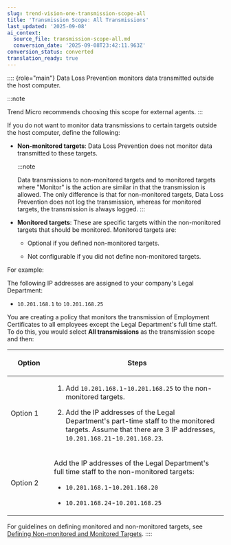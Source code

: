 ```yaml
---
slug: trend-vision-one-transmission-scope-all
title: 'Transmission Scope: All Transmissions'
last_updated: '2025-09-08'
ai_context:
  source_file: transmission-scope-all.md
  conversion_date: '2025-09-08T23:42:11.963Z'
conversion_status: converted
translation_ready: true
---
```


:::: {role="main"}
Data Loss Prevention monitors data transmitted outside the host computer.

:::note

Trend Micro recommends choosing this scope for external agents.
:::

If you do not want to monitor data transmissions to certain targets outside the host computer, define the following:

- **Non-monitored targets**: Data Loss Prevention does not monitor data transmitted to these targets.

  :::note

  Data transmissions to non-monitored targets and to monitored targets where "Monitor" is the action are similar in that the transmission is allowed. The only difference is that for non-monitored targets, Data Loss Prevention does not log the transmission, whereas for monitored targets, the transmission is always logged.
  :::

- **Monitored targets**: These are specific targets within the non-monitored targets that should be monitored. Monitored targets are:

  - Optional if you defined non-monitored targets.

  - Not configurable if you did not define non-monitored targets.

For example:

The following IP addresses are assigned to your company's Legal Department:

- `10.201.168.1` to `10.201.168.25`

You are creating a policy that monitors the transmission of Employment Certificates to all employees except the Legal Department's full time staff. To do this, you would select **All transmissions** as the transmission scope and then:

<table>
<colgroup>
<col style="width: 20%" />
<col style="width: 80%" />
</colgroup>
<thead>
<tr>
<th><p>Option</p></th>
<th><p>Steps</p></th>
</tr>
</thead>
<tbody>
<tr>
<td><p>Option 1</p></td>
<td><ol>
<li><p>Add <code>10.201.168.1</code>-<code>10.201.168.25</code> to the non-monitored targets.</p></li>
<li><p>Add the IP addresses of the Legal Department's part-time staff to the monitored targets. Assume that there are 3 IP addresses, <code>10.201.168.21</code>-<code>10.201.168.23</code>.</p></li>
</ol></td>
</tr>
<tr>
<td><p>Option 2</p></td>
<td><p>Add the IP addresses of the Legal Department's full time staff to the non-monitored targets:</p>
<ul>
<li><p><code>10.201.168.1</code>-<code>10.201.168.20</code></p></li>
<li><p><code>10.201.168.24</code>-<code>10.201.168.25</code></p></li>
</ul></td>
</tr>
</tbody>
</table>

For guidelines on defining monitored and non-monitored targets, see [Defining Non-monitored and Monitored Targets](dac-channels-ntwk-targets.mdx).
::::
